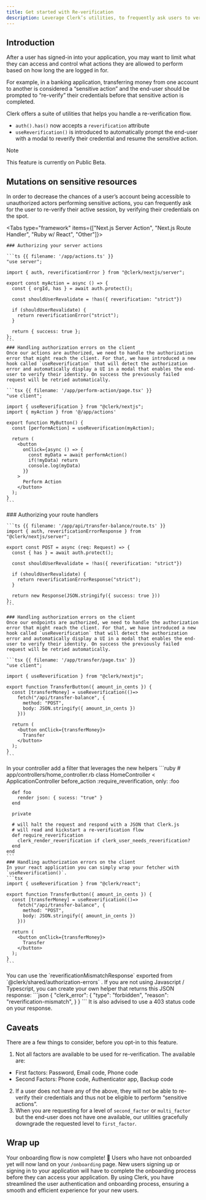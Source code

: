 ```yaml
---
title: Get started with Re-verification
description: Leverage Clerk’s utilities, to frequently ask users to verify their identity before sensitive actions are performed.
---
```



## Introduction

After a user has signed-in into your application, you may want to limit what they can access and control what actions they are allowed to perform based on how long the are logged in for.

For example, in a banking application, transferring money from one account to another is considered a “sensitive action” and the end-user should be prompted to “re-verify” their credentials before that sensitive action is completed.

Clerk offers a suite of utilities that helps you handle a re-verification flow.

- `auth().has()` now accepts a `reverification` attribute
- `useReverification()` is introduced to automatically prompt the end-user with a modal to reverify their credential and resume the sensitive action.

> [!NOTE]
> This feature is currently on Public Beta.

## Mutations on sensitive resources
In order to decrease the chances of a user’s account being accessible to unauthorized actors performing sensitive actions, you can frequently ask for the user to re-verify their active session, by verifying their credentials on the spot.

<Tabs type="framework" items={["Next.js Server Action", "Next.js Route Handler", "Ruby w/ React", "Other"]}>
  
  <Tab>
    
    ### Authorizing your server actions
    
    ```ts {{ filename: '/app/actions.ts' }}
    "use server";

    import { auth, reverificationError } from "@clerk/nextjs/server";

    export const myAction = async () => {
      const { orgId, has } = await auth.protect();
      
      const shouldUserRevalidate = !has({ reverification: "strict"})
      
      if (shouldUserRevalidate) {
        return reverificationError("strict");
      }

      return { success: true };
    };
    ```
    ### Handling authorization errors on the client
    Once our actions are authorized, we need to handle the authorization error that might reach the client. For that, we have introduced a new hook called `useReverification` that will detect the authorization error and automatically display a UI in a modal that enables the end-user to verify their identity. On success the previously failed request will be retried automatically.

    ```tsx {{ filename: '/app/perform-action/page.tsx' }}
    "use client";

    import { useReverification } from "@clerk/nextjs";
    import { myAction } from '@/app/actions'

    export function MyButton() {
      const [performAction] = useReverification(myAction);

      return (
        <button
          onClick={async () => {
            const myData = await performAction()
            if(!myData) return 
            console.log(myData)
          }}
        >
          Perform Action
        </button>
      );
    }
    ```
  </Tab>
  <Tab>
    ### Authorizing your route handlers

    ```ts {{ filename: '/app/api/transfer-balance/route.ts' }}
    import { auth, reverificationErrorResponse } from "@clerk/nextjs/server";

    export const POST = async (req: Request) => {
      const { has } = await auth.protect();
      
      const shouldUserRevalidate = !has({ reverification: "strict"})
      
      if (shouldUserRevalidate) {
        return reverificationErrorResponse("strict");
      }

      return new Response(JSON.stringify({ success: true }))
    };
    ```

    ### Handling authorization errors on the client
    Once our endpoints are authorized, we need to handle the authorization error that might reach the client. For that, we have introduced a new hook called `useReverification` that will detect the authorization error and automatically display a UI in a modal that enables the end-user to verify their identity. On success the previously failed request will be retried automatically.

    ```tsx {{ filename: '/app/transfer/page.tsx' }}
    "use client";

    import { useReverification } from "@clerk/nextjs";

    export function TransferButton({ amount_in_cents }) {
      const [transferMoney] = useReverification(()=>
        fetch("/api/transfer-balance", {
          method: "POST",
          body: JSON.stringify({ amount_in_cents })
        }))

      return (
        <button onClick={transferMoney}>
          Transfer
        </button>
      );
    }
    ```
  </Tab>
  <Tab>
    In your controller add a filter that leverages the new helpers
    ```ruby
    # app/controllers/home_controller.rb
    class HomeController < ApplicationController
      before_action :require_reverification, only: :foo

      def foo
        render json: { sucess: "true" }
      end

      private
      
      # will halt the request and respond with a JSON that Clerk.js
      # will read and kickstart a re-verification flow 
      def require_reverification
        clerk_render_reverification if clerk_user_needs_reverification?
      end
    end
    ```
    ### Handling authorization errors on the client
    In your react application you can simply wrap your fetcher with `useReverification()`.
    ```tsx
    import { useReverification } from "@clerk/react";

    export function TransferButton({ amount_in_cents }) {
      const [transferMoney] = useReverification(()=>
        fetch("/api/transfer-balance", {
          method: "POST",
          body: JSON.stringify({ amount_in_cents })
        }))

      return (
        <button onClick={transferMoney}>
          Transfer
        </button>
      );
    }
    ```
  </Tab>
  <Tab>
  You can use the `reverificationMismatchResponse` exported from `@clerk/shared/authorization-errors` . If you are not using Javascript / Typescript, you can create your own helper that returns this JSON response:
  ```json
  {
    "clerk_error": {
      "type": "forbidden",
      "reason": "reverification-mismatch",
    }
  }
  ```
  It is also advised to use a 403 status code on your response.
  </Tab>
</Tabs>


## Caveats
There are a few things to consider, before you opt-in to this feature.
1. Not all factors are available to be used for re-verification. The available are:
  - First factors: Password, Email code, Phone code
  - Second Factors: Phone code, Authenticator app, Backup code
2. If a user does not have any of the above, they will not be able to re-verify their credentials and thus not be eligible to perform “sensitive actions”.
3. When you are requesting for a level of `second_factor` or `multi_factor` but the end-user does not have one available, our utilities gracefully downgrade the requested level to `first_factor`.


## Wrap up

Your onboarding flow is now complete! 🎉 Users who have not onboarded yet will now land on your `/onboarding` page. New users signing up or signing in to your application will have to complete the onboarding process before they can access your application. By using Clerk, you have streamlined the user authentication and onboarding process, ensuring a smooth and efficient experience for your new users.
